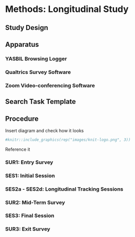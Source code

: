 # Methods: Longitudinal Study

## Study Design {#sec_method_exp_design}


## Apparatus

### YASBIL Browsing Logger

### Qualtrics Survey Software

### Zoom Video-conferencing Software




## Search Task Template {#sec_method_search_task_template}



## Procedure {#sec_method_procedure}

Insert diagram and check how it looks

```r
#knitr::include_graphics(rep("images/knit-logo.png", 3))
```

Reference it

### SUR1: Entry Survey {#sec_method_sur1}

### SES1: Initial Session

### SES2a - SES2d: Longitudinal Tracking Sessions

### SUR2: Mid-Term Survey {#sec_method_sur2}

### SES3: Final Session

### SUR3: Exit Survey


<!-- We propose to conduct a remote longitudinal study to investigate the
research questions and hypotheses discussed in Section
[\[sec_rq\]](#sec_rq){reference-type="ref" reference="sec_rq"}. The
study will primarily be exploratory in nature. The following sections
discuss the apparatus, procedure, measurement of variables, plans for
data analysis, anticipated limitations, and the expected timeline for
the data collection and dissertation defence.

## Study Design {#sec_method_exp_design}

![ Final project description, setting up the search tasks throughout the
semester.
](figs/final_project_description.pdf){#fig_final_project_description
width="\\linewidth"}

The remote longitudinal study is planned to span over the course of a
typical university semester (approximately 16 weeks). Participants will
be recruited from a course (study site) at the University of Texas at
Austin (UT Austin). The ideal study site will be a final-project based
course, where the final-project report (artefact, Section
[\[sec_bg_learn_artefact\]](#sec_bg_learn_artefact){reference-type="ref"
reference="sec_bg_learn_artefact"}) will be built over time throughout
the semester, with periodic check-ins. Completing the final project will
require searching and navigating information online, finding relevant
sources for a set of assigned or self-chosen topics, and weaving a
narration around the information found in the selected sources.

The study design was informed by running a pilot study during Summer
2021 semester, in partnership with two courses at UT Austin School of
Information: *Information in Cyberspace*, and *Academic Success in the
Digital University*. More details of the pilot study are presented in
Appendix [\[ch_pilot_study\]](#ch_pilot_study){reference-type="ref"
reference="ch_pilot_study"}. The final project overview from the
*Information in Cyberspace* course is presented in Figure
[1.1](#fig_final_project_description){reference-type="ref"
reference="fig_final_project_description"}. The words or phrases
enclosed in \[\[square brackets\]\] will be appropriately modified when
the study site is finalised. We aim to recruit upwards of 30
participants. Since the study is exploratory in nature, and is intended
to inform future confirmatory studies, we are unable to conduct a power
analysis.

## Apparatus

### YASBIL Browsing Logger

The YASBIL browsing logger [@bhattacharya2021yasbil] will be utilised
for this study. YASBIL (Yet Another Search Behaviour and Interaction
Logger) is a two-component logging solution for ethically recording a
user's browsing activity for Interactive IR user studies. It was
developed by the author in early Spring 2021, and was employed in the
pilot study for data collection and testing. YASBIL comprises a Firefox
browser extension and a WordPress plugin. The browser extension logs the
browsing activity in the participants' machines. The WordPress plugin
collects the logged data into the researcher's data server. YASBIL
captures participant's behavioural data, such as webpage visits, time
spent on pages, identification of popular search engines and their
SERPs, identifying rank of result clicked on SERPs, tracking mouse
clicks and scrolls, and the order and sequences of this events. The
logging works on any webpage, without the need to own or have knowledge
about the HTML structure of the webpage. To protect the privacy of
participants, the logger software can be switched on or off, and
participants will be instructed (and encouraged) to switch on the logger
only when they are performing search activities related to the
experiment. YASBIL also offers ethical data transparency and security
towards participants, by enabling them to view and obtain copies of the
logged data, as well as securely upload the data to the researcher's
server over an HTTPS connection. Although developed using the
cross-browser WebExtension API [@url_cross_browser_extn], YASBIL
currently works in the Firefox Web Browser. So participants will be
instructed to install Firefox and YASBIL on their machines if they
choose to participate in the study.

### Online Concept Mapping Software

As discussed in Section
[\[sec_bg_concept_maps\]](#sec_bg_concept_maps){reference-type="ref"
reference="sec_bg_concept_maps"}, concept maps are an appropriate way to
understand and assess sense-making and change in knowledge structures.
In this study, participants will produce concept maps whenever they are
working on an information search task. An appropriate browser based
concept-mapping tool will be used for this purpose. The "Sero!"
platform[^1] is a promising choice for this purpose. Sero! "uses concept
mapping for knowledge and learning assessment" and "facilitates
big-picture comprehension and gives educators deeper insight into
students' thinking".

## Search Task Template {#sec_method_search_task_template}

![ Template for each search task, adapted from the *Information in
Cyberspace* course at the UT Austin School of Information. Phrases
enclosed in \[\[square brackets\]\] will be modified for individual
tasks. ](figs/search_task_template.pdf){#fig_search_task_template
width="\\linewidth"}

Participants of the longitudinal study will be performing several search
tasks throughout the duration of the semester (Section
[1.4](#sec_method_procedure){reference-type="ref"
reference="sec_method_procedure"}). The search tasks mentioned will
generally be on the topics of the material taught in the course. The
generic template for each search task is presented in Figure
[1.2](#fig_search_task_template){reference-type="ref"
reference="fig_search_task_template"}, and is adapted from the
*Information in Cyberspace* course. The words or phrases enclosed in
\[\[square brackets\]\] will be appropriately modified when the study
site is finalized.

## Procedure {#sec_method_procedure}

![ Overview of the study procedure.
](figs/study_procedure.pdf){#fig_study_procedure width="\\linewidth"}

The longitudinal study will consist of six data collection stages, as
outlined in Figure [1.3](#fig_study_procedure){reference-type="ref"
reference="fig_study_procedure"}. Each of these stages are described
below.

### SUR1: Entry Survey {#sec_method_sur1}

Participants will be recruited for the study via the entry survey
\[SUR1\]. The description of the study and the link to the survey will
be posted in the Learning Management System used for the course
(Canvas). The entry survey will serve dual purpose: recruit
participants, as well as capture their individual-differences, or
moderating variables. This is done so as to avoid having to capture all
of this information in the initial session (SES1), which would have made
the SES1 session overly long. Details of the data captured in SUR1 are
described below, with references to sections in the Appendix, where the
full-text of the questionnaire can be found.

1.  **Consent Form:** The first page of the entry survey will be the
    online consent form for participating in the study. Participants
    will be able to proceed once they provide consent.

2.  **Demographics:** (Appendix
    [\[app_demographics\]](#app_demographics){reference-type="ref"
    reference="app_demographics"}) demographic information

3.  **Search and IT proficiency:** (Appendix
    [\[app_search_it_proficiency\]](#app_search_it_proficiency){reference-type="ref"
    reference="app_search_it_proficiency"}) Captures previous search
    experience, and proficiency in navigating the web. Some items are
    adapted from the *Digital Health Literacy Instrument (DHLI)* by
    [@van2017development], and the *Search Self-Efficacy scale (SSE)* by
    [@brennan2016factor].

4.  **Course Load and other engagements:** (Appendix
    [\[app_course_load\]](#app_course_load){reference-type="ref"
    reference="app_course_load"}) To determine how busy the participant
    will be in the semester, and how much time they plan to allocate for
    the course with which the study is integrated. This will help to
    establish the learner's context.

5.  **Note-taking Strategies:** (Appendix
    [\[app_note_taking_strategies\]](#app_note_taking_strategies){reference-type="ref"
    reference="app_note_taking_strategies"}) Captures styles and
    strategies used by participants to take notes. Adapted from
    *Listening and Note Taking Survey* by
    [@note_taking_survey_penn_state], and *Note Taking Strategies
    Inventory* by [@note_taking_strategies_umass].

6.  **Motivation:** (Appendix
    [\[app_imi\]](#app_imi){reference-type="ref" reference="app_imi"})
    Adapted from the *Intrinsic Motivation Inventory (IMI)* by
    [@ryan1982control], which is a multidimensional measurement device
    intended to assess participants' subjective experience related to a
    target activity (the assignments for the course they are taking).
    The instrument assesses participants' interest/enjoyment, perceived
    competence, effort/importance, pressure/tension, perceived choice,
    and value/usefulness, while performing a given activity, thus
    yielding six subscale scores. Three items in the value/usefulness
    subscale will be completed with contextual information when the
    study site is finalized. The pressure/tension and the perceived
    choice components will not be included in the entry survey, and will
    be present in the mid-term \[SUR2\] and exit \[SUS3\] surveys.

7.  **Self-regulation:** (Appendix
    [\[app_srq\]](#app_srq){reference-type="ref" reference="app_srq"})
    Adapted from the *Self-Regulation Questionnaire (SRQ)* by
    [@brown1999self], which assess seven self-regulatory processes
    through self-report: receiving relevant information, evaluating the
    information and comparing it to norms, triggering change, searching
    for options, formulating a plan, implementing the plan, and
    assessing the plan's effectiveness (Section
    [\[sec_bg_learn_self_regulation\]](#sec_bg_learn_self_regulation){reference-type="ref"
    reference="sec_bg_learn_self_regulation"}).

8.  **Metacognition:** (Appendix
    [\[app_mai\]](#app_mai){reference-type="ref" reference="app_mai"})
    Adapted from the *Metacognivite Awareness Inventory (MAI)*,
    originally proposed by [@schraw1994assessing] as a 52-item true /
    false questionnaire, and later revised by [@terlecki2018call] to use
    five-point Likert scales. The instrument measures two components of
    cognition through self-report: knowledge about cognition, and
    regulation of cognition (Section
    [\[sec_bg_learn_metacognition\]](#sec_bg_learn_metacognition){reference-type="ref"
    reference="sec_bg_learn_metacognition"}).

After completing the entry survey, participants will be asked to prepare
for the initial synchronous session, \[SES1\], by *(i)* installing
Firefox web browser and the YASBIL extension on their machines, *(ii)*
get a quick introduction to concept maps (by watching a short video),
and *(iii)* familiarising themselves with the *Sero!* learning platform
(for creating and assessing concept maps). This is a one-time step. If a
participant cannot find the time for this step, they will be informed
that an extra 5-10 minutes will be taken in the beginning of SES1 to
complete this step.

The entry survey and the software installation is expected to take about
10-15 minutes to complete. Participants will be compensated with USD 5
for their time for completing this step. The survey will be floated in
the first week of the semester, and will be closed after sufficient a
number participants have been recruited.

### SES1: Initial Session

![ Prompts for the search task repeated in Initial Session \[SES1\] and
Final Session \[SES3\].
](figs/search_task_repeated.pdf){#fig_search_task_repeated
width="\\linewidth"}

For the Initial Session, (aka SES1), participants will be invited to a
remote study session over a video-conferencing platform (Zoom). The
purpose of the the pre-test will be to establish baseline search
behaviour and domain knowledge of the participants. The study will
consist of a training task, two actual search tasks, one website
reliability assessment, and a memory span test. Each of these components
are described below.

1.  **Training Task:** Participants will perform a training task to
    familiarize themselves with how to operate the YASBIL browser
    extension to log their browsing activity, and how to create concept
    maps while they are searching. The training task is expected to take
    around 5-10 minutes.

2.  **Two Search Tasks:** Participants will perform two search tasks, of
    which one will be repeated in the final session \[SES3\] at the end
    of the semester, and the other will not be repeated. This will help
    to answer research question RQ2 (Section
    [\[sec_rq\]](#sec_rq){reference-type="ref" reference="sec_rq"}). The
    order of the two search tasks will be randomized. The generic format
    the search tasks are described in Figure
    [1.2](#fig_search_task_template){reference-type="ref"
    reference="fig_search_task_template"}.

    The repeated search task will be on the topic of financial literacy,
    a topic that may be considered to be universally important to
    college students, and part of lifelong learning. The SES1 and SES3
    versions of the repeated task are presented in Figure
    [1.4](#fig_search_task_repeated){reference-type="ref"
    reference="fig_search_task_repeated"}. The non-repeated search task
    will be on topics that will be taught in the course serving as the
    site for the study. Examples of search tasks used in the Pilot Study
    are in Appendix
    [\[ch_pilot_study\]](#ch_pilot_study){reference-type="ref"
    reference="ch_pilot_study"}. Each search task is expected to take
    around 20 minutes.

    To answer RQ3 (effect of externalisation and articulation in
    learning), each participant will perform one of the search tasks
    while thinking aloud (concurrent think-aloud, or *CTA condition*),
    and perform the other one in silence (*silent condition*). The
    choice of the task for each of the conditions will be randomized and
    balanced.

    Each search task will begin with a pre-task questionnaire (Appendix
    [\[app_pre_task_qsn\]](#app_pre_task_qsn){reference-type="ref"
    reference="app_pre_task_qsn"}), which asks participants to self-rate
    their pre-search topic knowledge and interest. Then participants
    will turn on the YASBIL browsing logger and start searching. The
    deliverable for each search task will be a written summary
    (artefact), and a concept map. After participants are satisfied with
    the quality of the deliverable, they will turn off YASBIL browsing
    logger, and proceed to the post-task questionnaire. The post-task
    questionnaire (Appendix
    [\[app_post_task_qsn\]](#app_post_task_qsn){reference-type="ref"
    reference="app_post_task_qsn"}) asks participants to self-rate their
    post-search topic knowledge, search experience, interest and
    motivation, and overall perceptions. The pre-task and post-task
    questionnaires are adapted from
    [@collins2016assessing; @crescenzi2020adaptation]. After the two
    search tasks are completed, participants will answer questions about
    whether they preferred the think-aloud condition or the silent
    condition, and why (Appendix
    [\[app_cta_v\_silent\]](#app_cta_v_silent){reference-type="ref"
    reference="app_cta_v_silent"}).

3.  **Webpage Comparison Assessment:** To assess participants'
    (mis)information evaluation capabilities, they will perform a
    Website Comparison assessment created by the
    [@sheg2021webpage_comparison]. This task asks students to compare
    two websites and select the one that they would use to begin
    research on a topic. One of the pages is a Wikipedia article. The
    other has ".edu" in its URL, but the page reveals that the content
    is a student-written blog post created as part of a university
    course. Many students have been taught that Wikipedia pages are
    completely unreliable and should be avoided. Many have also been
    taught that sites with a .edu domain are trustworthy. This
    assessment gauges their ability to think in more nuanced ways about
    these kinds of sites. The website reliability assessment is expected
    to take 10 minutes.

4.  **Memory Span Test:** The session will conclude with the assessment
    of the participant's working memory capacity (WMC) using a memory
    span task [@francis2004coglab]. Memory span assessment is kept in
    the synchronous session because it is a timed task, and needs to
    conducted in a controlled (experimenter observed) condition.

Participants will be asked to share their screen for the whole duration
of the session. Their screens and audio will be recorded for the entire
duration. They may choose to turn off their video. The total time for
SES1 is expected to not exceed 1.5 hours (90 minutes). Participants will
be compensated with USD 25 for this session.

### SES2: Longitudinal Tracking

The longitudinal tracking \[SES2\] will be conducted asynchronously over
the duration of the semester, to understand the change (or lack thereof)
of participants' search behaviour and knowledge gain over time. Whenever
participants will work on different parts of their final project
research paper (which will be termed as SES2a, SES2b, ...etc.), as
described in Figure
 [1.1](#fig_final_project_description){reference-type="ref"
reference="fig_final_project_description"}, they will use Firefox web
browser, and will log their browsing activity using the YASBIL browsing
logger. To protect their privacy, participants will be instructed to
turn YASBIL on only when they are searching for information related to
the course. In addition to the submitted working-draft of their research
paper, participants will submit a cumulative concept map with each
document submission. The cumulative concept map will help to track
participants' evolution of knowledge about the final project topic(s)
over the course of the semester. Participants will receive reminder
emails before the deadline of each assignment, to remind them to use
Firefox, turn YASBIL on, and incrementally update the concept map.
Participants will receive USD 5 per each assignment for which they log
data, up to a maximum of USD 20 for four assignments.

### SUR2: Mid-Term Survey {#sec_method_sur2}

The mid-term survey \[SUR2\] will take place around the mid point of the
semester (Week 8-9). The purpose is to track whether any of the
participants' individual difference measures (e.g. motivation,
metacognition, course load etc.) changed during the first half of the
semester. This survey will essentially be a replica of the Entry Survey
\[SUR1\] (Section [1.4.1](#sec_method_sur1){reference-type="ref"
reference="sec_method_sur1"}), with two modifications. First, the
consent form and the demographics sections will be absent. Second,
Intrinsic Motivation Inventory (IMI) will include the 'pressure/tension'
and the 'perceived choice' subscales, as these scales are more
meaningful after an activity has taken place [@ryan1982control]. The IMI
will also be reworded to reflect the mid-point of the semester (Appendix
[\[app_midterm_survey\]](#app_midterm_survey){reference-type="ref"
reference="app_midterm_survey"}). Participants will be compensated with
USD 5 for their time for completing this step.

### SES3: Final Session

The Final Session \[SES3\] will be similar in structure to the Initial
Session (SES1), and will take place at the end of the semester, after
all the course related tasks are completed by the student. The purpose
of the session is to record the 'evolved' search behaviour, and final
knowledge state. Participants will perform two search tasks, one website
reliability assessment task, and take the memory span test once again.
In the end, there will be a short semi-structured interview.

Of the two search tasks, the topic of one will be repeated from SES1
(financial literacy, Figure
[1.4](#fig_search_task_repeated){reference-type="ref"
reference="fig_search_task_repeated"}), while the topic of the other
will come from the course material. In both search tasks, participants
will be given the option of ***not searching*** if they feel confident
enough to answer the search task questions from their prior knowledge.
The deliverables for each search-task will be a written summary
(artefact) and a concept map (Figure
[1.2](#fig_search_task_template){reference-type="ref"
reference="fig_search_task_template"}).

Following the two search task, participants will perform another website
comparison/reliability task created by the
[@sheg2021webpage_comparison], which will assess their evolved
information evaluation skills. Then they will retake the memory span
test [@francis2004coglab].

A semi-structured interview will be conducted in the end, where
participants will reflect on their overall searching and learning
experience. Certain 'interesting' handpicked sessions from their
submitted logs may be identified and questions about them can also be
asked to participants. A list of the interview questions asked in the
Pilot Study (Appendix
[\[ch_pilot_study\]](#ch_pilot_study){reference-type="ref"
reference="ch_pilot_study"}) are presented in Appendix
[\[app_post_task_interview\]](#app_post_task_interview){reference-type="ref"
reference="app_post_task_interview"}, which can be reused.

Similar to SES1, participants will be asked to share their screen for
the whole duration of the session, except for the interview, whence they
can stop screen-sharing. Their screens and audio will be recorded for
the same. They may choose to turn off their video. The total time for
SES3 is expected to not exceed 1.5 hours (90 minutes). Participants will
be compensated with USD 25 for this session, and will be asked to
complete the Exit Survey \[SUR3\] as soon as convenient.

### SUR3: Exit Survey

The exit survey \[SUR3\] will take place after the Final Session
\[SES3\]. The purpose is to record the final state of the participants'
individual difference measures (e.g. motivation, metacognition, course
load etc.), and whether they changed during the second half of the
semester. This survey will essentially be a replica of the mid-term
survey \[SUR2\] (Section [1.4.4](#sec_method_sur2){reference-type="ref"
reference="sec_method_sur2"}), with the Intrinsic Motivation Inventory
(IMI) reworded to reflect the end-point of the semester (Appendix
[\[app_final_survey\]](#app_final_survey){reference-type="ref"
reference="app_final_survey"}). Participants will be compensated with
USD 5 for their time for completing this step. If participants do not
take the survey within three days (say) after appearing for SES3, they
will be sent reminder emails.

Participants will be compensated with a bonus payment of USD 15, if they
complete all the parts of the study without missing any component.

## Measurement and Variables

### Independent / Explanatory: Search Interaction and Process Measures

The independent variables will be the search process behavioural
measures. Information searching behaviour will be operationalized using
a battery of search process measures, based on the three-stages of user
interaction discussed in Section
[\[sec_bg_search_3\_stage\]](#sec_bg_search_3_stage){reference-type="ref"
reference="sec_bg_search_3_stage"}. These measures include query
reformulation types and measures
(Table [\[tab_res_Q\_QRT_txnmy\]](#tab_res_Q_QRT_txnmy){reference-type="ref"
reference="tab_res_Q_QRT_txnmy"}), SERP examination measures, content
page examination measures, and overall search session measures (Table
[\[tab_search_behaviours\]](#tab_search_behaviours){reference-type="ref"
reference="tab_search_behaviours"}). A non-exhaustive list of such
search process measures which have been used in prior literature is
presented in Appendices
[\[sec_app_vars_qry\]](#sec_app_vars_qry){reference-type="ref"
reference="sec_app_vars_qry"} through
[\[sec_app_vars_overall_search\]](#sec_app_vars_overall_search){reference-type="ref"
reference="sec_app_vars_overall_search"}.

### Dependant / Outcome: Learning Measures

Learning (knowledge gain) will constitute the dependant variables, or
factor variables, when dichotomized via median split. Learning outcomes
are planned to be assessed by: *(i)* analysis of concept maps
[@halttunen2005assessing] (Appendix
[\[sec_app_vars_concept_maps\]](#sec_app_vars_concept_maps){reference-type="ref"
reference="sec_app_vars_concept_maps"}); *(ii)* analysis of written
summaries / knowledge artefacts [@wilson2013comparison]; and *(iii)*
instructor awarded scores and grades received by students in the course,
which will be obtained via FERPA release. Time, resources and
feasibility permitting, other possible ways of assessing learning can be
by using *(iv)* Online Research and Comprehension Assessment (ORCA)
[@leu2015new Table 3], [@kanniainen2021assessing Appendix A]; and *(v)*
information-use from websites in written artefacts
[@vakkari2019modeling; @vakkari2020usefulness].

### Moderator: Individual Differences

The variables of individual differences that are hypothesized to
moderate learning are *(i)* motivation, scored using Intrinsic
Motivation Inventory (IMI) [@ryan1982control]; *(ii)* self-regulation,
scored using Self-Regulation Questionnaire (SRQ) [@brown1999self];
*(iii)* metacognition, scored using revised Metacognivite Awareness
Inventory (MAI) [@schraw1994assessing; @terlecki2018call] *(iv)* memory
span, scored using memory span test [@francis2004coglab]; *(v)* search
proficiency, scored using Digital Health Literacy Instrument (DHLI)
[@van2017development] and Search Self-Efficacy Scale (SSE)
[@brennan2016factor]; *(vi)* information evaluation capabilities
(mastery / emerging / beginner), scored according to rubrics provided by
[@sheg2021webpage_comparison] assessments (an example grading rubric is
present in Appendix
[\[sec_app_pilot_ses3\]](#sec_app_pilot_ses3){reference-type="ref"
reference="sec_app_pilot_ses3"} Task 3).

## Data Analysis Plans

Exploratory data analysis (such as time series plotting) and descriptive
statistics will be used to identify if changes in search process /
interaction measures can be visually observed over the course of time.
Inferential statistics (difference between groups) will be employed to
test if there are significant differences in the learning measures
between student groups who learn more versus learn less. Pattern Mining
and clustering approaches may also be used to identify clusters or
patterns in the search process (time-series) data, and see if these
clusters correlate with high and low learning. An example of measuring
such changes in variables can be found in [@133 Section 3.2]. Advanced
search interactions such as parallel browsing behaviour (multi-tabbed
and multi-windowed browsing) may also be analysed
[@huang2010parallel; @labaj2012modeling].

## Anticipated Limitations

There are foreseeable limitations to this proposed longitudinal study.
First, there may not be enough participants who sign up for the study.
The remedy for this is choosing a course with a large number of
students, and using appealing messaging in the recruitment material
(e.g., an attractive video message was used to recruit participants in
the Pilot Study[^2]). Second, participants may drop off due to various
reasons during the study. This can be tackled by regularly communicating
with the participants, keeping them engaged with affectionate, caring
and encouraging messaging, and letting them know that their
participation is valued highly by the researchers. Third, participants
may not show any changes in their search behaviours, of the changes may
be random. As one anonymous reviewer put it "the smart kids will show up
smart and with good search skills and they will leave smart with good
search skills and they will not change their inherent behavior over the
time. Similarly, the dumb kids will show up dumb, do whatever keeps them
dumb and end up dumb." Alternatively, there may be are not changes over
time, but rather strategies that are consistently followed by students
who will learn more, and students who will learn less. There is no easy
fix to this, and if this happens, it will be treated as a finding from
the study. A possible rescue from this situation would then be to use
the (semi) qualitative data -- the semi structured interview at the end,
the concurrent think alouds, and others -- to derive interesting
findings.

## Proposed Dissertation Timeline

![image](figs/timeline_data_collection.pdf){width="0.9\\linewidth"}

1.  **November 2021:** prepare and submit IRB proposal

2.  **December 2021:** defend proposal, and if changes to the study
    protocol are suggested by the committee, submit them as an IRB
    amendment

3.  **January - May 2022:** conduct longitudinal study; a week-by-week
    schedule is in Table
    [\[tab_timeline_data_collection\]](#tab_timeline_data_collection){reference-type="ref"
    reference="tab_timeline_data_collection"}

4.  **Summer and Fall 2022:** two backup semesters for data collection,
    if something goes wrong in Spring 2022, especially due to COVID-19
    pandemic situations.

5.  **August 2022 - February 2023:** analyze data and write dissertation

6.  **April 2023:** Dissertation defense

7.  **May 2023:** revise and complete dissertation

[^1]: <https://serolearn.com>

[^2]: <https://youtu.be/RkBUZ4At8Qg> -->
